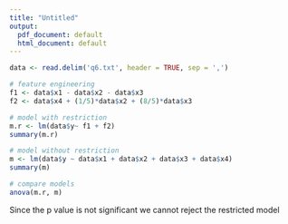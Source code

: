 ```yaml
---
title: "Untitled"
output:
  pdf_document: default
  html_document: default
---
```



```r
data <- read.delim('q6.txt', header = TRUE, sep = ',')

# feature engineering
f1 <- data$x1 - data$x2 - data$x3 
f2 <- data$x4 + (1/5)*data$x2 + (8/5)*data$x3 

# model with restriction
m.r <- lm(data$y~ f1 + f2)
summary(m.r)

# model without restriction
m <- lm(data$y ~ data$x1 + data$x2 + data$x3 + data$x4)
summary(m)

# compare models
anova(m.r, m)

```

Since the p value is not significant we cannot reject the restricted model